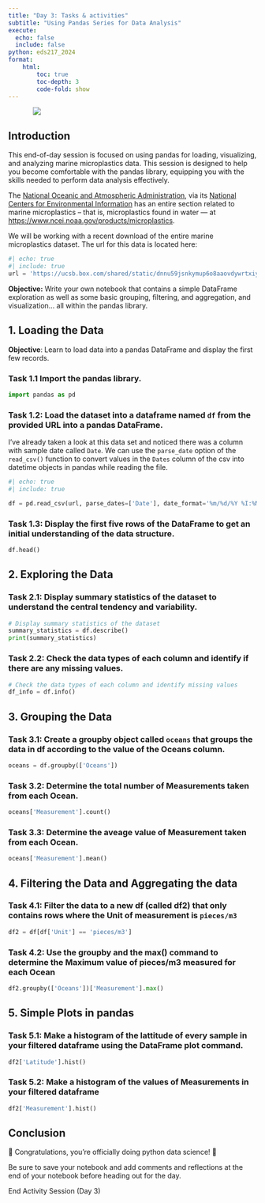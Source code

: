 ```yaml
---
title: "Day 3: Tasks & activities"
subtitle: "Using Pandas Series for Data Analysis"
execute:
  echo: false
  include: false
python: eds217_2024
format: 
    html:
        toc: true
        toc-depth: 3
        code-fold: show
---
```


::: {style="width: 80%; margin: auto;"}
![](https://cff2.earth.com/uploads/2023/07/22100007/microplastics_magnifying-glass_2medium.jpg)
:::

## Introduction

This end-of-day session is focused on using pandas for loading, visualizing, and analyzing marine microplastics data. This session is designed to help you become comfortable with the pandas library, equipping you with the skills needed to perform data analysis effectively.

The [National Oceanic and Atmospheric Administration](https://noaa.gov/), via its [National Centers for Environmental Information](https://www.ncei.noaa.gov/) has an entire section related to marine microplastics -- that is, microplastics found in water — at [https://www.ncei.noaa.gov/products/microplastics](https://www.ncei.noaa.gov/products/microplastics).

We will be working with a recent download of the entire marine microplastics dataset. The url for this data is located here:

```python
#| echo: true
#| include: true
url = 'https://ucsb.box.com/shared/static/dnnu59jsnkymup6o8aaovdywrtxiy3a9.csv'
```

**Objective:** Write your own notebook that contains a simple DataFrame exploration as well as some basic grouping, filtering, and aggregation, and visualization... all within the pandas library.

## 1. Loading the Data

**Objective**: Learn to load data into a pandas DataFrame and display the first few records.

### Task 1.1 Import the pandas library.

```python
import pandas as pd
```

### Task 1.2: Load the dataset into a dataframe named `df` from the provided URL into a pandas DataFrame. 

:::{.callout-tip}
I've already taken a look at this data set and noticed there was a column with sample date called `Date`. We can use the `parse_date` option of the `read_csv()` function to convert values in the `Dates` column of the csv into datetime objects in pandas while reading the file. 
:::

```python
#| echo: true
#| include: true

df = pd.read_csv(url, parse_dates=['Date'], date_format='%m/%d/%Y %I:%M:%S %p')
```

### Task 1.3: Display the first five rows of the DataFrame to get an initial understanding of the data structure.

```python
df.head()
```

## 2. Exploring the Data


### Task 2.1: Display summary statistics of the dataset to understand the central tendency and variability.

```python
# Display summary statistics of the dataset
summary_statistics = df.describe()
print(summary_statistics)
```


### Task 2.2: Check the data types of each column and identify if there are any missing values.

```python
# Check the data types of each column and identify missing values
df_info = df.info()
```

## 3. Grouping the Data

### Task 3.1: Create a groupby object called `oceans` that groups the data in df according to the value of the Oceans column.

```python
oceans = df.groupby(['Oceans'])
```

### Task 3.2: Determine the total number of Measurements taken from each Ocean.

```python
oceans['Measurement'].count()
```

### Task 3.3: Determine the aveage value of Measurement taken from each Ocean.

```python
oceans['Measurement'].mean()
```

## 4. Filtering the Data and Aggregating the data

### Task 4.1: Filter the data to a new df (called df2) that only contains rows where the Unit of measurement is `pieces/m3`

```python
df2 = df[df['Unit'] == 'pieces/m3']
```

### Task 4.2: Use the groupby and the max() command to determine the Maximum value of pieces/m3 measured for each Ocean

```python
df2.groupby(['Oceans'])['Measurement'].max()
```


## 5. Simple Plots in pandas

### Task 5.1: Make a histogram of the lattitude of every sample in your filtered dataframe using the DataFrame plot command.

```python
df2['Latitude'].hist()
```

### Task 5.2: Make a histogram of the values of Measurements in your filtered dataframe 

```python
df2['Measurement'].hist()
```

## Conclusion

🎉 Congratulations, you're officially doing python data science! 🎉

Be sure to save your notebook and add comments and reflections at the end of your notebook before heading out for the day.

::: {.center-text .body-text-xl .teal-text}
End Activity Session (Day 3)
:::





